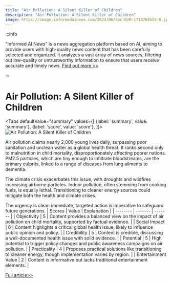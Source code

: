 ```yaml
---
title: "Air Pollution: A Silent Killer of Children"
description: "Air Pollution: A Silent Killer of Children"
image: https://image.informedainews.com/2024/06/Soc-DzM-1718769555-0.jpg
---
```



:::info

"Informed AI News" is a news aggregation platform based on AI, aiming to provide users with high-quality news content that has been carefully selected and organized. It analyzes a vast array of news sources, filtering out low-quality or untrustworthy information to ensure that users receive accurate and timely news.  [Find out more >>](/)

:::

# Air Pollution: A Silent Killer of Children


<Tabs
	defaultValue="summary"
	values={[
	{label: 'summary', value: 'summary'},
	{label: 'score', value: 'score'},
]}>
<TabItem value="summary">
<img
  src="https://image.informedainews.com/2024/06/Soc-DzM-1718769555-0.jpg"
  alt="Air Pollution: A Silent Killer of Children"
/>



Air pollution claims nearly 2,000 young lives daily, surpassing poor sanitation and unclean water as a global health threat. It ranks second only to malnutrition in child mortality, disproportionately affecting poorer nations. PM2.5 particles, which are tiny enough to infiltrate bloodstreams, are the primary culprits, linked to a range of diseases from lung ailments to dementia.

The climate crisis exacerbates this issue, with droughts and wildfires increasing airborne particles. Indoor pollution, often stemming from cooking fuels, is equally lethal. Transitioning to cleaner energy sources could mitigate both the health and climate crises.

The urgency is clear: immediate, targeted action is imperative to safeguard future generations.
</TabItem>
<TabItem value="score">
	| Scores     | Value   | Explanation |
	| -------- | ------- | ------- |
	| Objectivity  | 5    | Content provides a balanced view on the impact of air pollution on child mortality, supported by factual evidence.    |
	| Social Impact | 6     | Content highlights a critical global health issue, likely to influence public opinion and policy.    |
	| Credibility    | 5    | Content is credible, discussing a well-documented health issue with solid evidence.    |
	| Potential    | 5    | High potential to trigger policy changes and public awareness campaigns on air pollution.    |
	| Practicality    | 4    | Proposes practical solutions like transitioning to cleaner energy, though implementation varies by region.    |
	| Entertainment Value    | 2    | Content is informative but lacks traditional entertainment elements.    |
</TabItem>
</Tabs>

[Full article>>](https://www.theguardian.com/environment/article/2024/jun/18/almost-2000-children-die-every-day-from-air-pollution-report-finds)
